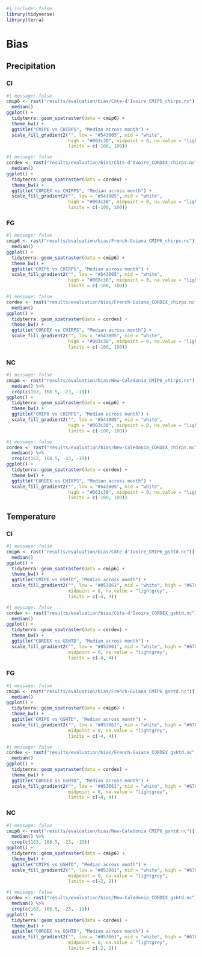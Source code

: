 ```r
#| include: false
library(tidyverse)
library(terra)
```

# Bias {.unnumbered}

## Precipitation

### CI

```r
#| message: false
cmip6 <- rast("results/evaluation/bias/Côte-d'Ivoire_CMIP6_chirps.nc")[[1:12]] %>% 
  median()
ggplot() +
  tidyterra::geom_spatraster(data = cmip6) +
  theme_bw() +
  ggtitle("CMIP6 vs CHIRPS", "Median across month") +
  scale_fill_gradient2("", low = "#543005", mid = "white", 
                       high = "#003c30", midpoint = 0, na.value = "lightgrey",
                       limits = c(-100, 100))
```

```r
#| message: false
cordex <- rast("results/evaluation/bias/Côte-d'Ivoire_CORDEX_chirps.nc")[[1:12]] %>% 
  median()
ggplot() +
  tidyterra::geom_spatraster(data = cordex) +
  theme_bw() +
  ggtitle("CORDEX vs CHIRPS", "Median across month") +
  scale_fill_gradient2("", low = "#543005", mid = "white",
                       high = "#003c30", midpoint = 0, na.value = "lightgrey",
                       limits = c(-100, 100))
```

### FG

```r
#| message: false
cmip6 <- rast("results/evaluation/bias/French-Guiana_CMIP6_chirps.nc")[[1:12]] %>% 
  median()
ggplot() +
  tidyterra::geom_spatraster(data = cmip6) +
  theme_bw() +
  ggtitle("CMIP6 vs CHIRPS", "Median across month") +
  scale_fill_gradient2("", low = "#543005", mid = "white", 
                       high = "#003c30", midpoint = 0, na.value = "lightgrey",
                       limits = c(-100, 100))
```

```r
#| message: false
cordex <- rast("results/evaluation/bias/French-Guiana_CORDEX_chirps.nc")[[1:12]] %>% 
  median()
ggplot() +
  tidyterra::geom_spatraster(data = cordex) +
  theme_bw() +
  ggtitle("CORDEX vs CHIRPS", "Median across month") +
  scale_fill_gradient2("", low = "#543005", mid = "white", 
                       high = "#003c30", midpoint = 0, na.value = "lightgrey",
                       limits = c(-100, 100))
```

### NC

```r
#| message: false
cmip6 <- rast("results/evaluation/bias/New-Caledonia_CMIP6_chirps.nc")[[1:12]] %>% 
  median() %>% 
  crop(c(163, 168.5, -23, -19))
ggplot() +
  tidyterra::geom_spatraster(data = cmip6) +
  theme_bw() +
  ggtitle("CMIP6 vs CHIRPS", "Median across month") +
  scale_fill_gradient2("", low = "#543005", mid = "white", 
                       high = "#003c30", midpoint = 0, na.value = "lightgrey",
                       limits = c(-100, 100))
```

```r
#| message: false
cordex <- rast("results/evaluation/bias/New-Caledonia_CORDEX_chirps.nc")[[1:12]] %>% 
  median() %>% 
  crop(c(163, 168.5, -23, -19))
ggplot() +
  tidyterra::geom_spatraster(data = cordex) +
  theme_bw() +
  ggtitle("CORDEX vs CHIRPS", "Median across month") +
  scale_fill_gradient2("", low = "#543005", mid = "white", 
                       high = "#003c30", midpoint = 0, na.value = "lightgrey",
                       limits = c(-100, 100))
```

## Temperature

### CI

```r
#| message: false
cmip6 <- rast("results/evaluation/bias/Côte-d'Ivoire_CMIP6_gshtd.nc")[[1:12]] %>% 
  median()
ggplot() +
  tidyterra::geom_spatraster(data = cmip6) +
  theme_bw() +
  ggtitle("CMIP6 vs GSHTD", "Median across month") +
  scale_fill_gradient2("", low = "#053061", mid = "white", high = "#67001f", 
                       midpoint = 0, na.value = "lightgrey",
                       limits = c(-4, 4))
```

```r
#| message: false
cordex <- rast("results/evaluation/bias/Côte-d'Ivoire_CORDEX_gshtd.nc")[[1:12]] %>% 
  median()
ggplot() +
  tidyterra::geom_spatraster(data = cordex) +
  theme_bw() +
  ggtitle("CORDEX vs GSHTD", "Median across month") +
  scale_fill_gradient2("", low = "#053061", mid = "white", high = "#67001f", 
                       midpoint = 0, na.value = "lightgrey",
                       limits = c(-4, 4))
```

### FG

```r
#| message: false
cmip6 <- rast("results/evaluation/bias/French-Guiana_CMIP6_gshtd.nc")[[1:12]] %>% 
  median()
ggplot() +
  tidyterra::geom_spatraster(data = cmip6) +
  theme_bw() +
  ggtitle("CMIP6 vs GSHTD", "Median across month") +
  scale_fill_gradient2("", low = "#053061", mid = "white", high = "#67001f", 
                       midpoint = 0, na.value = "lightgrey",
                       limits = c(-4, 4))
```

```r
#| message: false
cordex <- rast("results/evaluation/bias/French-Guiana_CORDEX_gshtd.nc")[[1:12]] %>% 
  median()
ggplot() +
  tidyterra::geom_spatraster(data = cordex) +
  theme_bw() +
  ggtitle("CORDEX vs GSHTD", "Median across month") +
  scale_fill_gradient2("", low = "#053061", mid = "white", high = "#67001f", 
                       midpoint = 0, na.value = "lightgrey",
                       limits = c(-4, 4))
```

### NC

```r
#| message: false
cmip6 <- rast("results/evaluation/bias/New-Caledonia_CMIP6_gshtd.nc")[[1:12]] %>% 
  median() %>% 
  crop(c(163, 168.5, -23, -19))
ggplot() +
  tidyterra::geom_spatraster(data = cmip6) +
  theme_bw() +
  ggtitle("CMIP6 vs GSHTD", "Median across month") +
  scale_fill_gradient2("", low = "#053061", mid = "white", high = "#67001f", 
                       midpoint = 0, na.value = "lightgrey",
                       limits = c(-2, 2))
```

```r
#| message: false
cordex <- rast("results/evaluation/bias/New-Caledonia_CORDEX_gshtd.nc")[[1:12]] %>% 
  median() %>% 
  crop(c(163, 168.5, -23, -19))
ggplot() +
  tidyterra::geom_spatraster(data = cordex) +
  theme_bw() +
  ggtitle("CORDEX vs GSHTD", "Median across month") +
  scale_fill_gradient2("", low = "#053061", mid = "white", high = "#67001f", 
                       midpoint = 0, na.value = "lightgrey",
                       limits = c(-2, 2))
```
